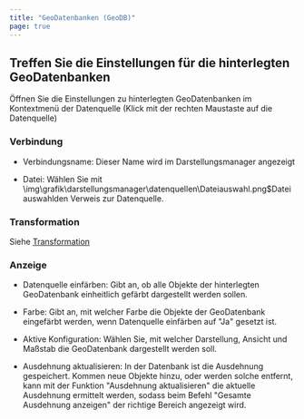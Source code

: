```yaml
---
title: "GeoDatenbanken (GeoDB)"
page: true
---
```

## Treffen Sie die Einstellungen f&#252;r die hinterlegten GeoDatenbanken

&#214;ffnen Sie die Einstellungen zu hinterlegten GeoDatenbanken im Kontextmen&#252; der Datenquelle (Klick mit der rechten Maustaste auf die Datenquelle)

###  Verbindung

- <Bold> Verbindungsname: </Bold>  Dieser Name wird im Darstellungsmanager angezeigt

- <Bold> Datei: </Bold>  W&#228;hlen Sie mit<Image>\img\grafik\darstellungsmanager\datenquellen\Dateiauswahl.png$Dateiauswahl</Image>den Verweis zur Datenquelle.




###  Transformation
Siehe [Transformation](../../darstellungsmanager/datenquellen/transformation)


###  Anzeige

- <Bold> Datenquelle einf&#228;rben: </Bold>  Gibt an, ob alle Objekte der hinterlegten GeoDatenbank einheitlich gef&#228;rbt dargestellt werden sollen.

- <Bold> Farbe: </Bold>  Gibt an, mit welcher Farbe die Objekte der GeoDatenbank eingef&#228;rbt werden, wenn <Italic> Datenquelle einf&#228;rben </Italic>  auf &quot;Ja&quot; gesetzt ist.

- <Bold> Aktive Konfiguration: </Bold>  W&#228;hlen Sie, mit welcher Darstellung, Ansicht und Ma&#223;stab die GeoDatenbank dargestellt werden soll.

- <Bold> Ausdehnung aktualisieren: </Bold>  In der Datenbank ist die Ausdehnung gespeichert. Kommen neue Objekte hinzu, oder werden solche entfernt, kann mit der Funktion &quot;Ausdehnung aktualisieren&quot; die aktuelle Ausdehnung ermittelt werden, sodass beim Befehl &quot;Gesamte Ausdehnung anzeigen&quot; der richtige Bereich angezeigt wird.




 